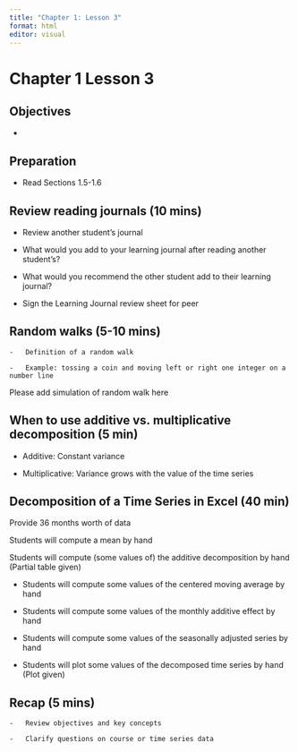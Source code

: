 ```yaml
---
title: "Chapter 1: Lesson 3"
format: html
editor: visual
---
```


# Chapter 1 Lesson 3

## Objectives

-   

## Preparation

-   Read Sections 1.5-1.6

## Review reading journals (10 mins)

-   Review another student's journal

-   What would you add to your learning journal after reading another student's?

-   What would you recommend the other student add to their learning journal?

-   Sign the Learning Journal review sheet for peer

## Random walks (5-10 mins)

```         
-   Definition of a random walk

-   Example: tossing a coin and moving left or right one integer on a number line
```

::: callout-solution
Please add simulation of random walk here
:::

## When to use additive vs. multiplicative decomposition (5 min)

-   Additive: Constant variance

-   Multiplicative: Variance grows with the value of the time series

## Decomposition of a Time Series in Excel (40 min)

::: callout-caution
Provide 36 months worth of data

Students will compute a mean by hand

Students will compute (some values of) the additive decomposition by hand (Partial table given)

-   Students will compute some values of the centered moving average by hand

-   Students will compute some values of the monthly additive effect by hand

-   Students will compute some values of the seasonally adjusted series by hand

-   Students will plot some values of the decomposed time series by hand (Plot given)
:::

## Recap (5 mins)

```         
-   Review objectives and key concepts

-   Clarify questions on course or time series data
```
